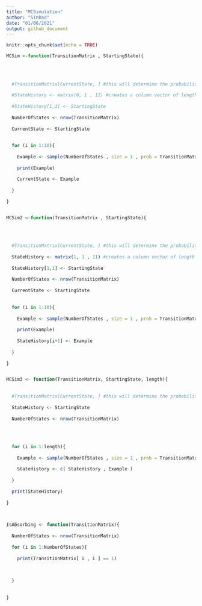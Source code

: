 ```yaml
---
title: "MCSimulation"
author: "Sinbad"
date: "01/06/2021"
output: github_document
---
```


```r
knitr::opts_chunk$set(echo = TRUE)
```

```r

MCSim <-function(TransitionMatrix , StartingState){
  
  
  
  
  #TransitionMatrix[CurrentState, ] #this will determine the probability of moving to each state
  
  #StateHistory <- matrix(0, 1 , 11) #creates a column vector of length iterations, to store the "history" of the markov chain.
  
  #StateHistory[1,1] <- StartingState
  
  NumberOfStates <- nrow(TransitionMatrix)
  
  CurrentState <- StartingState
  
  
  for (i in 1:10){
    
    Example <- sample(NumberOfStates , size = 1 , prob = TransitionMatrix[CurrentState , ])
    
    print(Example)
    
    CurrentState <- Example
    
  }
  
}



```




```r

MCSim2 <-function(TransitionMatrix , StartingState){
  
  
  
  
  #TransitionMatrix[CurrentState, ] #this will determine the probability of moving to each state
  
  StateHistory <- matrix(1, 1 , 11) #creates a column vector of length iterations, to store the "history" of the markov chain.
  
  StateHistory[1,1] <- StartingState
  
  NumberOfStates <- nrow(TransitionMatrix)
  
  CurrentState <- StartingState
  
  
  for (i in 1:10){
    
    Example <- sample(NumberOfStates , size = 1 , prob = TransitionMatrix[ StateHistory[i] , ])
    
    print(Example)
    
    StateHistory[i+1] <- Example
    
  }
  
}



```




```r

MCSim3 <- function(TransitionMatrix, StartingState, length){
  
  
  #TransitionMatrix[CurrentState, ] #this will determine the probability of moving to each state
  
  StateHistory <- StartingState
  
  NumberOfStates <- nrow(TransitionMatrix)
  
  
  
  
  for (i in 1:length){
    
    Example <- sample(NumberOfStates , size = 1 , prob = TransitionMatrix[ StateHistory[i] , ])
    
    StateHistory <- c( StateHistory , Example )
    
  }
  
  print(StateHistory)
  
}
  
  
```



```r

IsAbsorbing <- function(TransitionMatrix){
  
  NumberOfStates <- nrow(TransitionMatrix)
  
  for (i in 1:NumberOfStates){
    
    print(TransitionMatrix[ i , i ] == 1)
    
    
    
  }
  
  
}


```





